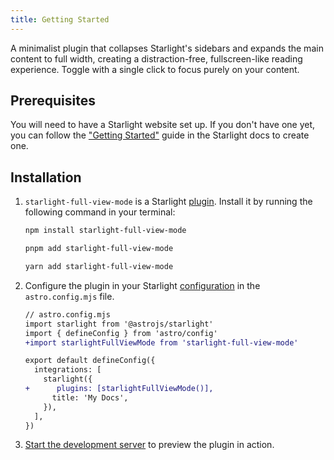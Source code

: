 ```yaml
---
title: Getting Started
---
```


A minimalist plugin that collapses Starlight&#39;s sidebars and expands the main content to full width, creating a distraction-free, fullscreen-like reading experience. Toggle with a single click to focus purely on your content.

## Prerequisites

You will need to have a Starlight website set up.
If you don't have one yet, you can follow the ["Getting Started"](https://starlight.astro.build/getting-started) guide in the Starlight docs to create one.

## Installation


<Steps>

1. `starlight-full-view-mode` is a Starlight [plugin](https://starlight.astro.build/reference/plugins/). Install it by running the following command in your terminal:

   <Tabs syncKey="pkg">

   <TabItem label="npm">

   ```sh
   npm install starlight-full-view-mode
   ```

   </TabItem>

   <TabItem label="pnpm">

   ```sh
   pnpm add starlight-full-view-mode
   ```

   </TabItem>

   <TabItem label="Yarn">

   ```sh
   yarn add starlight-full-view-mode
   ```

   </TabItem>

   </Tabs>

2. Configure the plugin in your Starlight [configuration](https://starlight.astro.build/reference/configuration/#plugins) in the `astro.config.mjs` file.

   ```diff lang="js"
   // astro.config.mjs
   import starlight from '@astrojs/starlight'
   import { defineConfig } from 'astro/config'
   +import starlightFullViewMode from 'starlight-full-view-mode'

   export default defineConfig({
     integrations: [
       starlight({
   +      plugins: [starlightFullViewMode()],
         title: 'My Docs',
       }),
     ],
   })
   ```

3. [Start the development server](https://starlight.astro.build/getting-started/#start-the-development-server) to preview the plugin in action.

</Steps>
